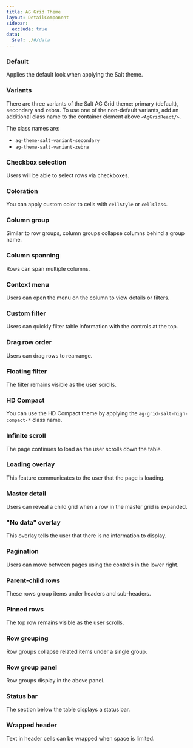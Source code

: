 ```yaml
---
title: AG Grid Theme
layout: DetailComponent
sidebar:
  exclude: true
data:
  $ref: ./#/data
---
```


<AGThemeProvider>
<LivePreviewControls>
<LivePreview componentName="ag-grid-theme" exampleName="Default" >

### Default

Applies the default look when applying the Salt theme.

</LivePreview>

<LivePreview componentName="ag-grid-theme" exampleName="Variants" >

### Variants

There are three variants of the Salt AG Grid theme: primary (default), secondary and zebra. To use one of the non-default variants, add an additional class name to the container element above `<AgGridReact/>`.

The class names are:

- `ag-theme-salt-variant-secondary`
- `ag-theme-salt-variant-zebra`

</LivePreview>

<LivePreview componentName="ag-grid-theme" exampleName="CheckboxSelection" >

### Checkbox selection

Users will be able to select rows via checkboxes.

</LivePreview>
<LivePreview componentName="ag-grid-theme" exampleName="Coloration" >

### Coloration

You can apply custom color to cells with `cellStyle` or `cellClass`.

</LivePreview>

<LivePreview componentName="ag-grid-theme" exampleName="ColumnGroup" >

### Column group

Similar to row groups, column groups collapse columns behind a group name.

</LivePreview>
<LivePreview componentName="ag-grid-theme" exampleName="ColumnSpanning" >

### Column spanning

Rows can span multiple columns.

</LivePreview>
<LivePreview componentName="ag-grid-theme" exampleName="ContextMenu" >

### Context menu

Users can open the menu on the column to view details or filters.

</LivePreview>
<LivePreview componentName="ag-grid-theme" exampleName="CustomFilter" >

### Custom filter

Users can quickly filter table information with the controls at the top.

</LivePreview>

<LivePreview componentName="ag-grid-theme" exampleName="DragRowOrder" >

### Drag row order

Users can drag rows to rearrange.

</LivePreview>
<LivePreview componentName="ag-grid-theme" exampleName="FloatingFilter" >

### Floating filter

The filter remains visible as the user scrolls.

</LivePreview>
<LivePreview componentName="ag-grid-theme" exampleName="HDCompact" >

### HD Compact

You can use the HD Compact theme by applying the `ag-grid-salt-high-compact-*` class name.

</LivePreview>
<LivePreview componentName="ag-grid-theme" exampleName="InfiniteScroll" >

### Infinite scroll

The page continues to load as the user scrolls down the table.

</LivePreview>
<LivePreview componentName="ag-grid-theme" exampleName="LoadingOverlay" >

### Loading overlay

This feature communicates to the user that the page is loading.

</LivePreview>
<LivePreview componentName="ag-grid-theme" exampleName="MasterDetail" >

### Master detail

Users can reveal a child grid when a row in the master grid is expanded.

</LivePreview>
<LivePreview componentName="ag-grid-theme" exampleName="NoDataOverlay" >

### "No data" overlay

This overlay tells the user that there is no information to display.

</LivePreview>
<LivePreview componentName="ag-grid-theme" exampleName="Pagination" >

### Pagination

Users can move between pages using the controls in the lower right.

</LivePreview>
<LivePreview componentName="ag-grid-theme" exampleName="ParentChildRows" >

### Parent-child rows

These rows group items under headers and sub-headers.

</LivePreview>
<LivePreview componentName="ag-grid-theme" exampleName="PinnedRows" >

### Pinned rows

The top row remains visible as the user scrolls.

</LivePreview>
<LivePreview componentName="ag-grid-theme" exampleName="RowGrouping" >

### Row grouping

Row groups collapse related items under a single group.

</LivePreview>
<LivePreview componentName="ag-grid-theme" exampleName="RowGroupPanel" >

### Row group panel

Row groups display in the above panel.

</LivePreview>
<LivePreview componentName="ag-grid-theme" exampleName="StatusBar" >

### Status bar

The section below the table displays a status bar.

</LivePreview>
<LivePreview componentName="ag-grid-theme" exampleName="WrappedHeader" >

### Wrapped header

Text in header cells can be wrapped when space is limited.

</LivePreview>
</LivePreviewControls>
</AGThemeProvider>
